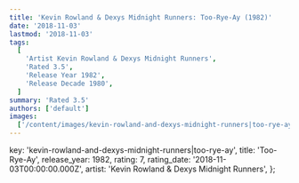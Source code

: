 ```yaml
---
title: 'Kevin Rowland & Dexys Midnight Runners: Too-Rye-Ay (1982)'
date: '2018-11-03'
lastmod: '2018-11-03'
tags:
  [
    'Artist Kevin Rowland & Dexys Midnight Runners',
    'Rated 3.5',
    'Release Year 1982',
    'Release Decade 1980',
  ]
summary: 'Rated 3.5'
authors: ['default']
images:
  ['/content/images/kevin-rowland-and-dexys-midnight-runners|too-rye-ay.jpg']
---
```


  key: 'kevin-rowland-and-dexys-midnight-runners|too-rye-ay',
  title: 'Too-Rye-Ay',
  release_year: 1982,
  rating: 7,
  rating_date: '2018-11-03T00:00:00.000Z',
  artist: 'Kevin Rowland & Dexys Midnight Runners',
};

<MusicRating data={data} />
